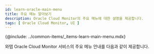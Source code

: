 ```yaml
---
id: learn-oracle-main-menu
title: 주요 메뉴 알아보기
description: Oracle Cloud Monitor의 주요 메뉴에 대한 설명을 제공합니다.
tags: [ Oracle Cloud Monitor, UI ]
---
```


{@include: ../common-items/_items-learn-main-menu.mdx}  

와탭 Oracle Cloud Monitor 서비스의 주요 메뉴 안내를 다음과 같이 제공합니다.


<DocCardList/>
